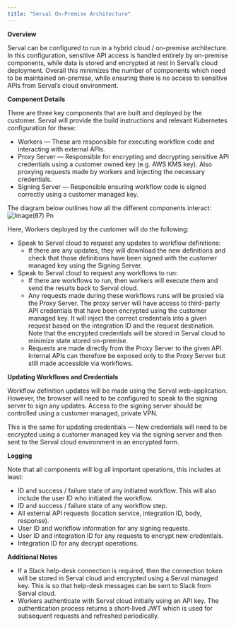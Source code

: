 ```yaml
---
title: "Serval On-Premise Architecture"
---
```


**Overview**

Serval can be configured to run in a hybrid cloud / on-premise architecture. In this configuration, sensitive API access is handled entirely by on-premise components, while data is stored and encrypted at rest in Serval’s cloud deployment. Overall this minimizes the number of components which need to be maintained on-premise, while ensuring there is no access to sensitive APIs from Serval’s cloud environment.

**Component Details**

There are three key components that are built and deployed by the customer. Serval will provide the build instructions and relevant Kubernetes configuration for these:

- Workers — These are responsible for executing workflow code and interacting with external APIs.
- Proxy Server — Responsible for encrypting and decrypting sensitive API credentials using a customer owned key (e.g. AWS KMS key). Also proxying requests made by workers and injecting the necessary credentials.
- Signing Server — Responsible ensuring workflow code is signed correctly using a customer managed key.

The diagram below outlines how all the different components interact:\
![Image(67) Pn](/images/image\(67\).png)

Here, Workers deployed by the customer will do the following:

- Speak to Serval cloud to request any updates to workflow definitions:
  - If there are any updates, they will download the new definitions and check that those definitions have been signed with the customer managed key using the Signing Server.
- Speak to Serval cloud to request any workflows to run:
  - If there are workflows to run, then workers will execute them and send the results back to Serval cloud.
  - Any requests made during these workflows runs will be proxied via the Proxy Server. The proxy server will have access to third-party API credentials that have been encrypted using the customer managed key. It will inject the correct credentials into a given request based on the integration ID and the request destination. Note that the encrypted credentials will be stored in Serval cloud to minimize state stored on-premise.
  - Requests are made directly from the Proxy Server to the given API. Internal APIs can therefore be exposed only to the Proxy Server but still made accessible via workflows.

**Updating Workflows and Credentials**

Workflow definition updates will be made using the Serval web-application. However, the browser will need to be configured to speak to the signing server to sign any updates. Access to the signing server should be controlled using a customer managed, private VPN.

This is the same for updating credentials — New credentials will need to be encrypted using a customer managed key via the signing server and then sent to the Serval cloud environment in an encrypted form.

**Logging**

Note that all components will log all important operations, this includes at least:

- ID and success / failure state of any initiated workflow. This will also include the user ID who initiated the workflow.
- ID and success / failure state of any workflow step.
- All external API requests (location service, integration ID, body, response).
- User ID and workflow information for any signing requests.
- User ID and integration ID for any requests to encrypt new credentials.
- Integration ID for any decrypt operations.

**Additional Notes**

- If a Slack help-desk connection is required, then the connection token will be stored in Serval cloud and encrypted using a Serval managed key. This is so that help-desk messages can be sent to Slack from Serval cloud.
- Workers authenticate with Serval cloud initially using an API key. The authentication process returns a short-lived JWT which is used for subsequent requests and refreshed periodically.